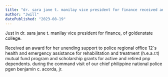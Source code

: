 ```yaml
---
title: "dr. sara jane t. manilay vice president for finance received an award"
author: "Jwill"
datePublished: "2023-08-19"
---
```


Just in dr. sara jane t. manilay vice president for finance, of goldenstate college.

Received an award for her unending support to police regional office 12`s health and emergency assistance for rehabilitation and treatment (h.e.a.r.t) mutual fund program and scholarship grants for active and retired pnp dependents. during the command visit of our chief philippine national police pgen benjamin c. acorda, jr.